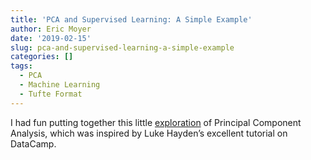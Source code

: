 ```yaml
---
title: 'PCA and Supervised Learning: A Simple Example'
author: Eric Moyer
date: '2019-02-15'
slug: pca-and-supervised-learning-a-simple-example
categories: []
tags:
  - PCA
  - Machine Learning
  - Tufte Format
---
```


I had fun putting together this little <a href="/pca-tutorial.html">exploration</a> 
of Principal Component Analysis, which was inspired by Luke Hayden's excellent 
tutorial on DataCamp.

